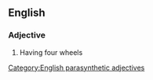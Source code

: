 ==English==

===Adjective===
{{en-adj|head=[[four]]-[[wheeled]]|-}}

# Having four wheels

[[Category:English parasynthetic adjectives]]